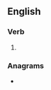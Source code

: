 ==English==

===Verb===
{{head|en|verb form}}

# {{en-past of|waitress}}

===Anagrams===
* {{anagrams|en|a=adeeirsstw|watersides}}